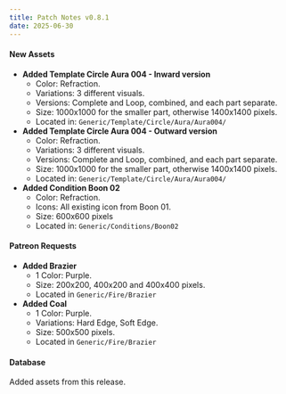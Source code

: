 ```yaml
---
title: Patch Notes v0.8.1
date: 2025-06-30
---
```

#### New Assets
- **Added Template Circle Aura 004 - Inward version**  
    - Color: Refraction. 
    - Variations: 3 different visuals. 
    - Versions: Complete and Loop, combined, and each part separate.  
    - Size: 1000x1000 for the smaller part, otherwise 1400x1400 pixels.  
    - Located in: ``Generic/Template/Circle/Aura/Aura004/``
- **Added Template Circle Aura 004 - Outward version**  
    - Color: Refraction. 
    - Variations: 3 different visuals. 
    - Versions: Complete and Loop, combined, and each part separate.  
    - Size: 1000x1000 for the smaller part, otherwise 1400x1400 pixels.  
    - Located in: ``Generic/Template/Circle/Aura/Aura004/``
- **Added Condition Boon 02**  
    - Color: Refraction.  
    - Icons: All existing icon from Boon 01.  
    - Size: 600x600 pixels  
    - Located in: ``Generic/Conditions/Boon02``
#### Patreon Requests
- **Added Brazier**  
    - 1 Color: Purple.
    - Size: 200x200, 400x200 and 400x400 pixels.
    - Located in `Generic/Fire/Brazier`
- **Added Coal**
    - 1 Color: Purple.
    - Variations:  Hard Edge, Soft Edge.
    - Size: 500x500 pixels.
    - Located in `Generic/Fire/Brazier`
#### Database  
Added assets from this release.










